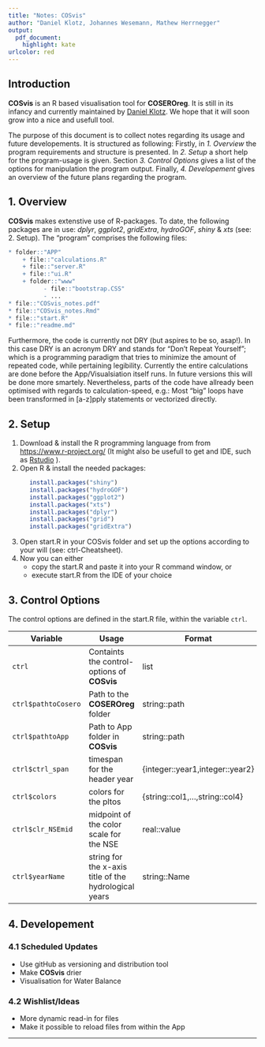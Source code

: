 ```yaml
---
title: "Notes: COSvis"
author: "Daniel Klotz, Johannes Wesemann, Mathew Herrnegger"
output:
  pdf_document: 
    highlight: kate
urlcolor: red
---
```

## Introduction
**COSvis** is an R based visualisation tool for **COSEROreg**. It is still in its infancy and currently maintained by [Daniel Klotz](https://online.boku.ac.at/BOKUonline/visitenkarte.show_vcard?pPersonenId=6E56AD7273C135A3&pPersonenGruppe=3). We hope that it will soon grow into a nice and usefull tool. 

The purpose of this document is to collect notes regarding its usage and future developements. It is structured as following: Firstly, in *1. Overview* the program requirements and structure is presented. In *2. Setup*  a short help for the program-usage is given. Section *3. Control Options* gives a list of the options for manipulation the program output. Finally, *4. Developement* gives an overview of the future plans regarding the program.

## 1. Overview 
**COSvis** makes extenstive use of R-packages. To date, the following packages are in use: *dplyr*, *ggplot2*, *gridExtra*, *hydroGOF*, *shiny* & *xts* (see: 2. Setup). The "program" comprises the following files:

```r
* folder::"APP"
    + file::"calculations.R"
    + file::"server.R"
    + file::"ui.R"
    + folder::"www"
          - file::"bootstrap.CSS"
          - ...
* file::"COSvis_notes.pdf"
* file::"COSvis_notes.Rmd"
* file::"start.R"
* file::"readme.md"
```

Furthermore, the code is currently not DRY (but aspires to be so, asap!). In this case DRY is an acronym DRY and stands for "Don't Repeat Yourself"; which is a programming paradigm that tries to minimize the amount of repeated code, while pertaining legibility. Currently the entire calculations are done before the App/Visualsiation itself runs. In future versions this will be done more smartely. Nevertheless, parts of the code have allready been optimised with regards to calculation-speed, e.g.: Most "big" loops have been transformed in [a-z]pply statements or vectorized directly. 




## 2. Setup 
1. Download & install the R programming language from from [https://www.r-project.org/](https://www.r-project.org/) (It might also be usefull to get and IDE, such as [Rstudio](https://www.rstudio.com/) ). 
2. Open R & install the needed packages: 
```r
      install.packages("shiny")
      install.packages("hydroGOF")
      install.packages("ggplot2")
      install.packages("xts")
      install.packages("dplyr")
      install.packages("grid")
      install.packages("gridExtra")
```
3. Open start.R in your COSvis folder and set up the options according to your will (see: ctrl-Cheatsheet). 
4. Now you can either 
    + copy the start.R and paste it into your R command window, or
    + execute start.R from the IDE of your choice

## 3. Control Options
The control options are defined in the start.R file, within the variable `ctrl`. 

Variable  | Usage | Format
---------------- | -------------  | ------------- 
`ctrl` | Containts the control-options of **COSvis** | list
`ctrl$pathtoCosero` | Path to the **COSEROreg** folder | string::path
`ctrl$pathtoApp` | Path to App folder in **COSvis** | string::path
`ctrl$ctrl_span` | timespan for the header year | {integer::year1,integer::year2} 
`ctrl$colors` | colors for the pltos | {string::col1,...,string::col4}
`ctrl$clr_NSEmid` | midpoint of the color scale for the NSE | real::value
`ctrl$yearName` | string for the x-axis title of the hydrological years | string::Name

## 4. Developement 
### 4.1 Scheduled Updates 
- Use gitHub as versioning and distribution tool
- Make **COSvis** drier 
- Visualisation for Water Balance 


### 4.2 Wishlist/Ideas
- More dynamic read-in for files 
- Make it possible to reload files from within the App



***

